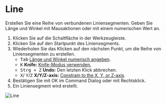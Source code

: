 
# Line

<Reference shortcut="Umschalt + A" command="Line" button="Werkzeugleiste" />

Erstellen Sie eine Reihe von verbundenen Liniensegmenten. Geben Sie Länge und Winkel mit Mausaktionen oder mit einem numerischen Wert an.

1. Klicken Sie auf die Schaltfläche <ButtonIcon type="button-line" /> in der Werkzeugleiste.
2. Klicken Sie auf den Startpunkt des Liniensegments.
3. Wiederholen Sie das Klicken auf den nächsten Punkt, um die Reihe von Liniensegmenten zu erstellen.
   - <kbd>Tab</kbd> [Länge und Winkel numerisch angeben](./sketching-essentials#specify-dimensions-numerically).
   - <kbd>K</kbd> **Knife:** [Knife-Modus verwenden.](./sketching-essentials#use-knife-mode)
   - <kbd>Strg + Z</kbd> **Undo:** Den letzten Klick abbrechen.
   - <kbd>X</kbd>/ <kbd>Y</kbd>/<kbd>Z</kbd> **X/Y/Z-axis:** [Constrain to the X, Y, or Z-axis](./sketching-essentials#constrain-to-an-axis).
4. Bestätigen Sie mit OK im Command Dialog oder mit Rechtsklick.
5. Ein Liniensegment wird erstellt.

![Line](/img/line.gif)

